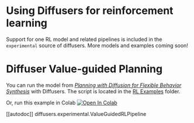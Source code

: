 <!--Copyright 2022 The HuggingFace Team. All rights reserved.

Licensed under the Apache License, Version 2.0 (the "License"); you may not use this file except in compliance with
the License. You may obtain a copy of the License at

http://www.apache.org/licenses/LICENSE-2.0

Unless required by applicable law or agreed to in writing, software distributed under the License is distributed on
an "AS IS" BASIS, WITHOUT WARRANTIES OR CONDITIONS OF ANY KIND, either express or implied. See the License for the
specific language governing permissions and limitations under the License.
-->

# Using Diffusers for reinforcement learning

Support for one RL model and related pipelines is included in the `experimental` source of diffusers.
More models and examples coming soon!

# Diffuser Value-guided Planning

You can run the model from [*Planning with Diffusion for Flexible Behavior Synthesis*](https://arxiv.org/abs/2205.09991) with Diffusers.
The script is located in the [RL Examples](https://github.com/huggingface/diffusers/tree/main/examples/rl) folder.

Or, run this example in Colab [![Open In Colab](https://colab.research.google.com/assets/colab-badge.svg)](https://colab.research.google.com/github/huggingface/notebooks/blob/main/diffusers/reinforcement_learning_with_diffusers.ipynb)

[[autodoc]] diffusers.experimental.ValueGuidedRLPipeline
